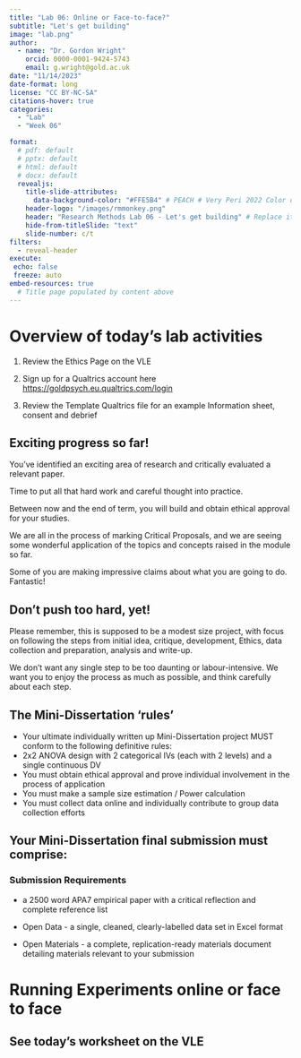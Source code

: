 ```yaml
---
title: "Lab 06: Online or Face-to-face?"
subtitle: "Let's get building"
image: "lab.png"
author: 
  - name: "Dr. Gordon Wright"
    orcid: 0000-0001-9424-5743
    email: g.wright@gold.ac.uk
date: "11/14/2023"
date-format: long
license: "CC BY-NC-SA"
citations-hover: true
categories: 
  - "Lab"
  - "Week 06"

format: 
  # pdf: default
  # pptx: default
  # html: default
  # docx: default
  revealjs: 
    title-slide-attributes: 
      data-background-color: "#FFE5B4" # PEACH # Very Peri 2022 Color of the year
    header-logo: "/images/rmmonkey.png"
    header: "Research Methods Lab 06 - Let's get building" # Replace it
    hide-from-titleSlide: "text"
    slide-number: c/t
filters:
  - reveal-header
execute:
 echo: false
 freeze: auto
embed-resources: true
  # Title page populated by content above
---
```


# Overview of today's lab activities

1.  Review the Ethics Page on the VLE

2.  Sign up for a Qualtrics account here
    <https://goldpsych.eu.qualtrics.com/login>

3.  Review the Template Qualtrics file for an example Information sheet,
    consent and debrief

## Exciting progress so far!

You've identified an exciting area of research and critically evaluated
a relevant paper.

Time to put all that hard work and careful thought into practice.

Between now and the end of term, you will build and obtain ethical
approval for your studies.

We are all in the process of marking Critical Proposals, and we are
seeing some wonderful application of the topics and concepts raised in
the module so far.

Some of you are making impressive claims about what you are going to do.
Fantastic!

## Don't push too hard, yet!

Please remember, this is supposed to be a modest size project, with
focus on following the steps from initial idea, critique, development,
Ethics, data collection and preparation, analysis and write-up.

We don't want any single step to be too daunting or labour-intensive. We
want you to enjoy the process as much as possible, and think carefully
about each step.

## The Mini-Dissertation 'rules'

-   Your ultimate individually written up Mini-Dissertation project MUST
    conform to the following definitive rules:
-   2x2 ANOVA design with 2 categorical IVs (each with 2 levels) and a
    single continuous DV
-   You must obtain ethical approval and prove individual involvement in
    the process of application
-   You must make a sample size estimation / Power calculation
-   You must collect data online and individually contribute to group
    data collection efforts

## Your Mini-Dissertation final submission must comprise:

### Submission Requirements

-   a 2500 word APA7 empirical paper with a critical reflection and
    complete reference list

-   Open Data - a single, cleaned, clearly-labelled data set in Excel
    format

-   Open Materials - a complete, replication-ready materials document
    detailing materials relevant to your submission

# Running Experiments online or face to face

## See today's worksheet on the VLE
